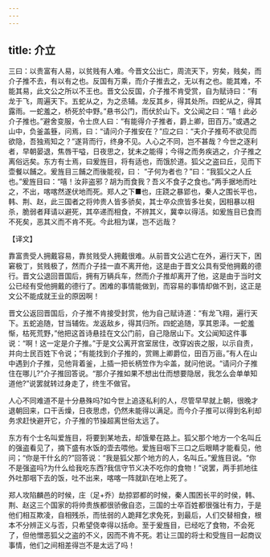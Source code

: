 ```yaml
---
---
---
```

title: 介立
---



三曰：以贵富有人易，以贫贱有人难。今晋文公出亡，周流天下，穷矣，贱矣，而介子推不去，有以有之也。反国有万乘，而介子推去之，无以有之也。能其难，不能其易，此文公之所以不王也。晋文公反国，介子推不肯受赏，自为赋诗曰：“有龙于飞，周遍天下。五蛇从之，为之丞辅。龙反其乡，得其处所。四蛇从之，得其露雨。一蛇羞之，桥死於中野。”悬书公门，而伏於山下。文公闻之曰：“嘻！此必介子推也。”避舍变服，令士庶人曰：“有能得介子推者，爵上卿，田百万。”或遇之山中，负釜盖簦，问焉，曰：“请问介子推安在？”应之曰：“夫介子推苟不欲见而欲隐，吾独焉知之？”遂背而行，终身不见。人心之不同，岂不甚哉？今世之逐利者，早朝晏退，焦唇干嗌，日夜思之，犹未之能得；今得之而务疾逃之，介子推之离俗远矣。东方有士焉，曰爰旌目，将有适也，而饿於道。狐父之盗曰丘，见而下壶餐以餔之。爰旌目三餔之而後能视，曰： “子何为者也？”曰：“我狐父之人丘也。”爰旌目曰：“嘻！汝非盗邪？胡为而食我？吾义不食子之食也。”两手据地而吐之，不出，喀喀然遂伏地而死。郑人之下■也，庄跷之暴郢也，秦人之围长平也，韩、荆、赵，此三国者之将帅贵人皆多骄矣，其士卒众庶皆多壮矣，因相暴以相杀，脆弱者拜请以避死，其卒递而相食，不辨其义，冀幸以得活。如爰旌目已食而不死矣，恶其义而不肯不死。今此相为谋，岂不远哉？

【译文】

靠富贵受人拥戴容易，靠贫贱受人拥戴很难。从前晋文公逃亡在外，遍行天下，困窘极丁，贫贱极了，然而介子挂一直不离开他，这是由于晋文公具有受他拥戴的德行。晋文公退回晋国后，拥有万辆兵车，然而介子推却离开了他，这是由于当时文公已经有受他拥戴的德行了。困难的事情能做到，而容易的事情却做不到，这正是文公不能成就王业的原因啊！

晋文公返回晋国后，介子推不肯接受封赏，他为自己赋诗道：“有龙飞翔，遍行天下。五蛇追随，甘当辅佐。龙返敌乡，得其归所。四蛇追随，享其恩泽。一蛇羞惭，枯死荒野，”他把这首诗悬挂在文公门前，自己隐居山下。文公闻知这件事说：“啊！这一定是介子推。”于是文公离开宫室居住，改穿凶丧之服，以示自责，并向士民百姓下令说；“有能找到介子推的，赏赐上卿爵位，田百万亩。”有人在山中遇到介子推，见他背着釜，上插一把长柄笠作为伞盖，就问他说。“请问介子推住在哪儿?”介子推回答说。“那介子推如果不想出仕而想要隐居，我怎么会单单知道他?”说罢就转过身走了，终生不做官。

人心不同难道不是十分悬殊吗?如今世上追逐私利的人，尽管早早就上朝，很晚才退朝回来，口干舌燥，日夜思虑，仍然未能得以满足。而今介子推可以得到名利却务求赶快避开它，介子推的节操超离世俗太远了。

东方有个士名叫爱旌目，将要到某地去，却饿晕在路上。狐父那个地方一个名叫丘的强盗看见了，摘下盛有水饭的壶去喂他。爱旌目咽下三口之后眼睛才能看见，他问；“你是干什幺的?”回答说：“我是狐父那个地方的人，名叫丘。”爰旌目说。“你不是强盗吗?为什么给我吃东西?我信守节义决不吃你的食物！”说罢，两手抓地往外吐那咽下去的饭，吐不出来，喀喀一阵就趴在地上死了。

郑人攻陷麟邑的时候，庄（足+乔）劫掠郢都的时候，秦人围困长平的时侯，韩、荆、赵这三个国家的将帅贵族都很骄傲自恣，三国的士卒百姓都很强壮有力，于是他们相互欺凌，自相残杀，而怯弱的人跪拜乞求免死，到最后，人们交替相食，根本不分辨正义与否，只希望侥幸得以括命。至于爰旌目，已经吃了食物，不会死了，但他憎恶狐父之盗的不义，因而不肯不死。若让三国的将士和受旌目一起商议事情，他们之间相差得岂不是太远了吗！